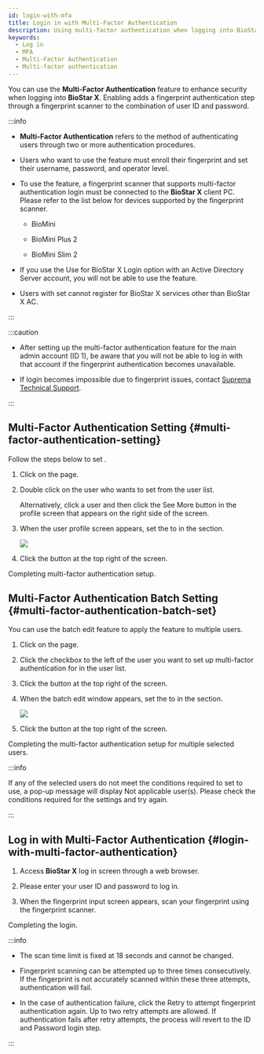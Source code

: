 ```yaml
---
id: login-with-mfa
title: Login in with Multi-Factor Authentication
description: Using multi-factor authentication when logging into BioStar X can enhance the security of your account.
keywords:
  - Log in
  - MFA
  - Multi-Factor Authentication
  - Multi-factor authentication
---
```


You can use the **Multi-Factor Authentication** feature to enhance security when logging into **BioStar X**. Enabling <Cmd sid='team.user.permission.multiFactorAuth' /> adds a fingerprint authentication step through a fingerprint scanner to the combination of user ID and password.

:::info

* **Multi-Factor Authentication** refers to the method of authenticating users through two or more authentication procedures.

* Users who want to use the <Cmd sid='team.user.permission.multiFactorAuth' /> feature must enroll their fingerprint and set their username, password, and operator level.

* To use the <Cmd sid='team.user.permission.multiFactorAuth' /> feature, a fingerprint scanner that supports multi-factor authentication login must be connected to the **BioStar X** client PC. Please refer to the list below for devices supported by the fingerprint scanner.

  * BioMini

  * BioMini Plus 2

  * BioMini Slim 2

* If you use the <Cmd>Use for BioStar X Login</Cmd> option with an Active Directory Server account, you will not be able to use the <Cmd sid='team.user.permission.multiFactorAuth' /> feature.

* Users with <Cmd sid='team.user.permission.multiFactorAuth' /> set cannot register for BioStar X services other than BioStar X AC.

:::

:::caution

* After setting up the multi-factor authentication feature for the main admin account (ID 1), be aware that you will not be able to log in with that account if the fingerprint authentication becomes unavailable.

* If login becomes impossible due to fingerprint issues, contact [Suprema Technical Support](https://support.supremainc.com).

:::

## Multi-Factor Authentication Setting {#multi-factor-authentication-setting}

Follow the steps below to set <Cmd sid='team.user.permission.multiFactorAuth' />.

1. Click <Cmd sid='shell.header.user' /> on the <Cmd sid='shell.header.launcher' /> page.

2. Double click on the user who wants to set <Cmd sid='team.user.permission.multiFactorAuth' /> from the user list.

   Alternatively, click a user and then click the <Cmd>See More</Cmd> button in the profile screen that appears on the right side of the screen.

3. When the user profile screen appears, set the <Cmd sid='team.user.permission.multiFactorAuth' /> to <Cmd sid='common.use' /> in the <Cmd sid='team.user.permission.title' /> section.

   <Image src='/img/biostarx-edit-user-mfa-use.png' />

4. Click the <Cmd sid='common.save' /> button at the top right of the screen.

Completing multi-factor authentication setup.

## Multi-Factor Authentication Batch Setting {#multi-factor-authentication-batch-set}

You can use the batch edit feature to apply the <Cmd sid='team.user.permission.multiFactorAuth' /> feature to multiple users.

1. Click <Cmd sid='shell.header.user' /> on the <Cmd sid='shell.header.launcher' /> page.

2. Click the checkbox to the left of the user you want to set up multi-factor authentication for in the user list.

3. Click the <Cmd sid='common.batchEdit' /> button at the top right of the screen.

4. When the batch edit window appears, set the <Cmd sid='team.user.permission.multiFactorAuth' /> to <Cmd sid='common.use' /> in the <Cmd sid='team.user.permission.title' /> section.

   <Image src='/img/biostarx-batch-edit-user-mfa-use.png' />

5. Click the <Cmd sid='common.save' /> button at the top right of the screen.

Completing the multi-factor authentication setup for multiple selected users.

:::info

If any of the selected users do not meet the conditions required to set <Cmd sid='team.user.permission.multiFactorAuth' /> to use, a pop-up message will display <Cmd>Not applicable user(s)</Cmd>. Please check the conditions required for the settings and try again.

:::

## Log in with Multi-Factor Authentication {#login-with-multi-factor-authentication}

1. Access **BioStar X** log in screen through a web browser.

2. Please enter your user ID and password to log in.

3. When the fingerprint input screen appears, scan your fingerprint using the fingerprint scanner.

Completing the login.

:::info

* The scan time limit is fixed at 18 seconds and cannot be changed.

* Fingerprint scanning can be attempted up to three times consecutively. If the fingerprint is not accurately scanned within these three attempts, authentication will fail.

* In the case of authentication failure, click the <Cmd>Retry</Cmd> to attempt fingerprint authentication again. Up to two retry attempts are allowed. If authentication fails after retry attempts, the process will revert to the ID and Password login step.

:::
